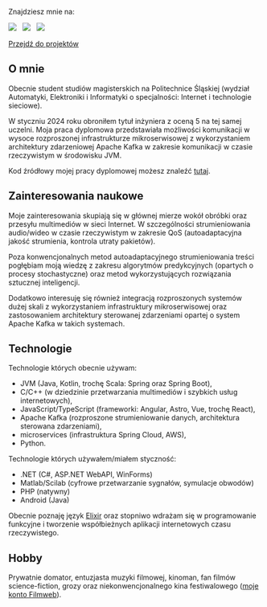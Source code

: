 Znajdziesz mnie na:

[![](https://img.shields.io/badge/github-000000?style=for-the-badge&logo=github)](https://github.com/milosz08) &nbsp;
[![](https://img.shields.io/badge/linkedin-%230077B5.svg?style=for-the-badge&logo=linkedin&logoColor=white)](https://www.linkedin.com/in/miłosz-gilga-477201219/) &nbsp;
[![](https://img.shields.io/badge/-Stackoverflow-FE7A16?style=for-the-badge&logo=stack-overflow&logoColor=white)](https://stackoverflow.com/users/18847390/milosz08) &nbsp;

[Przejdź do projektów](/pl/projects)

## O mnie

Obecnie student studiów magisterskich na Politechnice Śląskiej (wydział Automatyki, Elektroniki i Informatyki o
specjalności: Internet i technologie sieciowe).

W styczniu 2024 roku obroniłem tytuł inżyniera z oceną 5 na tej samej uczelni. Moja praca dyplomowa przedstawiała
możliwości komunikacji w wysoce rozproszonej infrastrukturze mikroserwisowej z wykorzystaniem architektury zdarzeniowej
Apache Kafka w zakresie komunikacji w czasie rzeczywistym w środowisku JVM.

Kod źródłowy mojej pracy dyplomowej możesz znaleźć [tutaj](https://github.com/visphere).

## Zainteresowania naukowe

Moje zainteresowania skupiają się w głównej mierze wokół obróbki oraz przesyłu multimediów w sieci Internet. W
szczególności strumieniowania audio/wideo w czasie rzeczywistym w zakresie QoS (autoadaptacyjna jakość strumienia,
kontrola utraty pakietów).

Poza konwencjonalnych metod autoadaptacyjnego strumieniowania treści pogłębiam moją wiedzę z zakresu algorytmów
predykcyjnych (opartych o procesy stochastyczne) oraz metod wykorzystujących rozwiązania sztucznej inteligencji.

Dodatkowo interesuję się również integracją rozproszonych systemów dużej skali z wykorzystaniem infrastruktury
mikroserwisowej oraz zastosowaniem architektury sterowanej zdarzeniami opartej o system Apache Kafka w takich systemach.

## Technologie

Technologie których obecnie używam:

- JVM (Java, Kotlin, trochę Scala: Spring oraz Spring Boot),
- C/C++ (w dziedzinie przetwarzania multimediów i szybkich usług internetowych),
- JavaScript/TypeScript (frameworki: Angular, Astro, Vue, trochę React),
- Apache Kafka (rozproszone strumieniowanie danych, architektura sterowana zdarzeniami),
- microservices (infrastruktura Spring Cloud, AWS),
- Python.

Technologie których używałem/miałem styczność:

- .NET (C#, ASP.NET WebAPI, WinForms)
- Matlab/Scilab (cyfrowe przetwarzanie sygnałów, symulacje obwodów)
- PHP (natywny)
- Android (Java)

Obecnie poznaję język [Elixir](https://elixir-lang.org) oraz stopniwo wdrażam się w programowanie funkcyjne i tworzenie
współbieżnych aplikacji internetowych czasu rzeczywistego.

## Hobby

Prywatnie domator, entuzjasta muzyki filmowej, kinoman, fan filmów science-fiction, grozy oraz niekonwencjonalnego kina
festiwalowego ([moje konto Filmweb](https://www.filmweb.pl/user/miloszgilga)).
